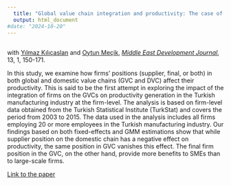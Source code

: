 ```yaml
---
  title: "Global value chain integration and productivity: The case of Turkish manufacturing firms"
  output: html_document
#date: "2024-10-20"
---
```


  
## 
  with [Yılmaz Kılıçaslan]([Yılmaz Kılıçaslan](https://avesis.anadolu.edu.tr/ykilicaslan))  and [Oytun Meçik](https://iibf.ogu.edu.tr/Personel/Detay/14/doc-dr-oytun-mecik), [*Middle East Development Journal*](https://www.tandfonline.com/journals/rmdj20), 13, 1, 150-171.

In this study, we examine how firms’ positions (supplier, final, or both) in both global and domestic value chains (GVC and DVC) affect their productivity. This is said to be the first attempt in exploring the impact of the integration of firms on the GVCs on productivity generation in the Turkish manufacturing industry at the firm-level. The analysis is based on firm-level data obtained from the Turkish Statistical Institute (TurkStat) and covers the period from 2003 to 2015. The data used in the analysis includes all firms employing 20 or more employees in the Turkish manufacturing industry. Our findings based on both fixed-effects and GMM estimations show that while supplier position on the domestic chain has a negative effect on productivity, the same position in GVC vanishes this effect. The final firm position in the GVC, on the other hand, provide more benefits to SMEs than to large-scale firms.

[Link to the paper](https://www.tandfonline.com/doi/full/10.1080/17938120.2021.1898189)
